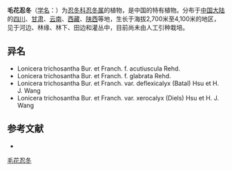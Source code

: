 {{Speciesbox
| name = 毛花忍冬
| status = 
| status_system = 
| image = 
| genus = Lonicera
| species = trichosantha
| authority = Bur. et Franch.
| subdivision_ranks =[[变种|变种]]
| subdivision =
* 毛花忍冬 ''L. t.'' var. ''trichosantha''
* [[长叶毛花忍冬|长叶毛花忍冬]] ''L. t.'' var. ''xerocalyx''
}}

'''毛花忍冬'''（[[学名|学名]]：{{lang|la|''Lonicera trichosantha''}}）为[[忍冬科|忍冬科]][[忍冬属|忍冬属]]的植物，是中国的特有植物。分布于[[中国大陆|中国大陆]]的[[四川|四川]]、[[甘肃|甘肃]]、[[云南|云南]]、[[西藏|西藏]]、[[陕西|陕西]]等地，生长于海拔2,700米至4,100米的地区，见于河边、林缘、林下、田边和灌丛中，目前尚未由人工引种栽培。

== 异名 ==
* Lonicera trichosantha Bur. et Franch. f. acutiuscula Rehd.
* Lonicera trichosantha Bur. et Franch. f. glabrata Rehd.
* Lonicera trichosantha Bur. et Franch. var. deflexicalyx (Batal) Hsu et H. J. Wang
* Lonicera trichosantha Bur. et Franch. var. xerocalyx (Diels) Hsu et H. J. Wang

== 参考文献 ==
<div class="references-small">
* {{cite web| url =http://www.bioinfo.cn/db05/KmzwSpecies.php?action=view&id=3536| title =毛花忍冬（原变种）| work =《中国高等植物数据库全库》| publisher =中国科学院微生物研究所| author =昆明植物研究所| accessdate =2009-02-24| deadurl =yes| archiveurl =https://web.archive.org/web/20160305062728/http://www.bioinfo.cn/db05/KmzwSpecies.php?action=view&id=3536| archivedate =2016-03-05}}
</div>
{{Taxonbar|from=Q11128132}}

[[Category:忍冬属|毛花忍冬]]


{{植物小作品}}